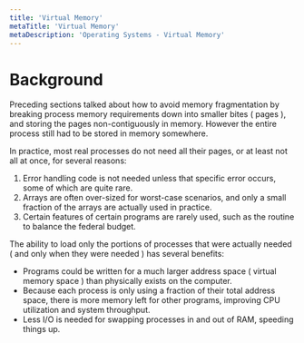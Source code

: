 ```yaml
---
title: 'Virtual Memory'
metaTitle: 'Virtual Memory'
metaDescription: 'Operating Systems - Virtual Memory'
---
```


<link
  rel="stylesheet"
  href="https://cdn.jsdelivr.net/npm/katex@0.11.0/dist/katex.min.css"
  integrity="sha384-BdGj8xC2eZkQaxoQ8nSLefg4AV4/AwB3Fj+8SUSo7pnKP6Eoy18liIKTPn9oBYNG"
  crossOrigin="anonymous"
/>

# Background 

Preceding sections talked about how to avoid memory fragmentation by breaking process memory requirements down into smaller bites ( pages ), and storing the pages non-contiguously in memory. However the entire process still had to be stored in memory somewhere.

In practice, most real processes do not need all their pages, or at least not all at once, for several reasons:
1. Error handling code is not needed unless that specific error occurs, some of which are quite rare.
2. Arrays are often over-sized for worst-case scenarios, and only a small fraction of the arrays are actually used in practice.
3. Certain features of certain programs are rarely used, such as the routine to balance the federal budget.

The ability to load only the portions of processes that were actually needed ( and only when they were needed ) has several benefits:
- Programs could be written for a much larger address space ( virtual memory space ) than physically exists on the computer.
- Because each process is only using a fraction of their total address space, there is more memory left for other programs, improving CPU utilization and system throughput.
- Less I/O is needed for swapping processes in and out of RAM, speeding things up.